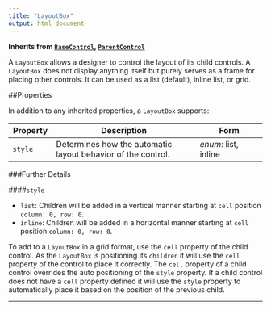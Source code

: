 ```yaml
---
title: "LayoutBox"
output: html_document
---
```


**Inherits from [`BaseControl`](ui-basecontrol.html), [`ParentControl`](ui-parentcontrol.html)**

A `LayoutBox` allows a designer to control the layout of its child controls. A `LayoutBox` does not display anything itself but purely serves as a frame for placing other controls. It can be used as a list (default), inline list, or grid.

##Properties

In addition to any inherited properties, a `LayoutBox` supports:

Property      | Description                               | Form                 |
------------- | ------------------------------------------| -------------------- |
`style`  | Determines how the automatic layout behavior of the control. | *enum*: list, inline

###Further Details

####`style`

-	`list`: Children will be added in a vertical manner starting at `cell` position `column: 0, row: 0`.
-	`inline`: Children will be added in a horizontal manner starting at `cell` position `column: 0, row: 0`.

To add to a `LayoutBox` in a grid format, use the `cell` property of the child control. As the `LayoutBox` is positioning its `children` it will use the `cell` property of the control to place it correctly. The `cell` property of a child control overrides the auto positioning of the `style` property. If a child control does not have a `cell` property defined it will use the `style` property to automatically place it based on the position of the previous child.

----------------------------------------